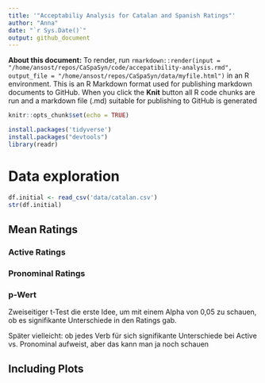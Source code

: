 ```yaml
---
title: '"Acceptabiliy Analysis for Catalan and Spanish Ratings"'
author: "Anna"
date: "`r Sys.Date()`"
output: github_document
---
```


**About this document:**
To render, run `rmarkdown::render(input = "/home/ansost/repos/CaSpaSyn/code/accepatibility-analysis.rmd", output_file = "/home/ansost/repos/CaSpaSyn/data/myfile.html")` in an R environment. 
This is an R Markdown format used for publishing markdown documents to GitHub. When you click the **Knit** button all R code chunks are run and a markdown file (.md) suitable for publishing to GitHub is generated

```r
knitr::opts_chunk$set(echo = TRUE)
```

```r
install.packages('tidyverse')
install.packages("devtools")
library(readr)
```

# Data exploration 
```r
df.initial <- read_csv('data/catalan.csv')
str(df.initial)
```

##  Mean Ratings 

### Active Ratings 

### Pronominal Ratings 

### p-Wert
Zweiseitiger t-Test die erste Idee, um mit einem Alpha von 0,05 zu schauen, ob es signifikante Unterschiede in den Ratings gab.

Später vielleicht: ob jedes Verb für sich signifikante Unterschiede bei Active vs. Pronominal aufweist, aber das kann man ja noch schauen

## Including Plots
